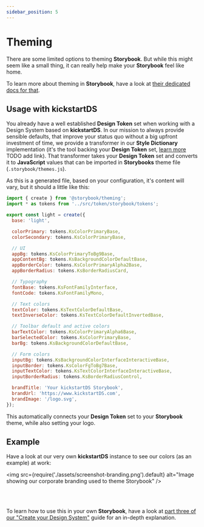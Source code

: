 ```yaml
---
sidebar_position: 5
---
```


# Theming

There are some limited options to theming **Storybook**. But while this might seem like a small thing, it can really help make your **Storybook** feel like home.

To learn more about theming in **Storybook**, have a look at [their dedicated docs for that](https://storybook.js.org/docs/react/configure/theming).

## Usage with **kickstartDS**

You already have a well established **Design Token** set when working with a Design System based on **kickstartDS**. In our mission to always provide sensible defaults, that improve your status quo without a big upfront investment of time, we provide a transformer in our **Style Dictionary** implementation (it's the tool backing your **Design Token** set, [learn more](#) TODO add link). That transformer takes your **Design Token** set and converts it to **JavaScript** values that can be imported in **Storybooks** theme file (`.storybook/themes.js`).

As this is a generated file, based on your configuration, it's content will vary, but it should a little like this:

```js .storybook/themes.js
import { create } from '@storybook/theming';
import * as tokens from '../src/token/storybook/tokens';

export const light = create({
  base: 'light',

  colorPrimary: tokens.KsColorPrimaryBase,
  colorSecondary: tokens.KsColorPrimaryBase,

  // UI
  appBg: tokens.KsColorPrimaryToBg9Base,
  appContentBg: tokens.KsBackgroundColorDefaultBase,
  appBorderColor: tokens.KsColorPrimaryAlpha2Base,
  appBorderRadius: tokens.KsBorderRadiusCard,

  // Typography
  fontBase: tokens.KsFontFamilyInterface,
  fontCode: tokens.KsFontFamilyMono,

  // Text colors
  textColor: tokens.KsTextColorDefaultBase,
  textInverseColor: tokens.KsTextColorDefaultInvertedBase,

  // Toolbar default and active colors
  barTextColor: tokens.KsColorPrimaryAlpha6Base,
  barSelectedColor: tokens.KsColorPrimaryBase,
  barBg: tokens.KsBackgroundColorDefaultBase,

  // Form colors
  inputBg: tokens.KsBackgroundColorInterfaceInteractiveBase,
  inputBorder: tokens.KsColorFgToBg7Base,
  inputTextColor: tokens.KsTextColorInterfaceInteractiveBase,
  inputBorderRadius: tokens.KsBorderRadiusControl,

  brandTitle: 'Your kickstartDS Storybook',
  brandUrl: 'https://www.kickstartDS.com',
  brandImage: '/logo.svg',
});
```

This automatically connects your **Design Token** set to your **Storybook** theme, while also setting your logo.

## Example

Have a look at our very own **kickstartDS** instance to see our colors (as an example) at work:

<img
  src={require('./assets/screenshot-branding.png').default}
  alt="Image showing our corporate branding used to theme Storybook"
/>

<br />
<br />

To learn how to use this in your own **Storybook**, have a look at [part three of our "Create your Design System"](../../guides/create/storybook.mdx#add-storybook-theming) guide for an in-depth explanation.
